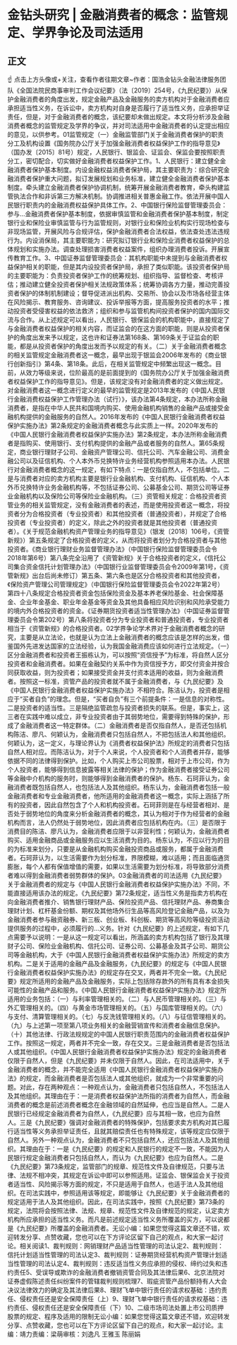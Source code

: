 # 金钻头研究 | 金融消费者的概念：监管规定、学界争论及司法适用
## 正文
☝ 点击上方头像或+关注，查看作者往期文章~作者：国浩金钻头金融法律服务团队《全国法院民商事审判工作会议纪要》（法〔2019〕254号，《九民纪要》）从保护金融消费者的角度出发，规定金融产品及金融服务的卖方机构对于金融消费者应承担适当性义务，在诉讼中，卖方机构对自身是否履行了适当性义务，应承担举证责任，但是，对于金融消费者的概念，该纪要却未做出规定。本文将分析涉及金融消费者概念的监管规定及学界的争议，并对司法适用中金融消费者的认定提出相应的意见，以供参考。01监管规定（一）金融监管部门关于金融消费者保护的职责分工及机构设置《国务院办公厅关于加强金融消费者权益保护工作的指导意见》（国办发〔2015〕81号）规定，人民银行、银监会、证监会、保监会要按照职责分工，密切配合，切实做好金融消费者权益保护工作。1、人民银行：建立健全金融消费者保护基本制度。内设金融权益消费者保护局，其主要职责为：综合研究金融消费者保护重大问题，拟订发展规划和业务标准，建立健全金融消费者保护基本制度。牵头建立金融消费者保护协调机制，统筹开展金融消费者教育，牵头构建监管执法合作和非诉第三方解决机制。协调推进相关普惠金融工作。依法开展中国人民银行职责内的金融消费权益保护具体工作。2、中国银行保险监督管理委员会：参与…金融消费者保护基本制度，依据审慎监管和金融消费者保护基本制度，制定银行业和保险业审慎监管与行为监管规则，对银行业和保险业机构实行现场检查与非现场监管，开展风险与合规评估，保护金融消费者合法权益，依法查处违法违规行为。内设消保局，其主要职能为：研究拟订银行业和保险业消费者权益保护的总体规划和实施办法。调查处理损害消费者权益案件，组织办理消费者投诉。开展宣传教育工作。3、中国证券监督管理委员会：其机构职能中未提到与金融消费者权益保护相关的职能，但是其内设投资者保护局，承担了类似职能。该投资者保护局的主要职能为：负责投资者保护工作的统筹规划、组织指导、监督检查、考核评估；推动建立健全投资者保护相关法规政策体系；统筹协调各方力量，推动完善投资者保护的体制机制建设；督导促进派出机构、交易所、协会以及市场各经营主体在风险揭示、教育服务、咨询建议、投诉举报等方面，提高服务投资者的水平；推动投资者受侵害权益的依法救济；组织和参与监管机构间投资者保护的国内国际交流与合作。从上述规定可以看出，人民银行、银保监会的机构职能中，直接规定了与金融消费者权益保护的相关内容，而证监会的在这方面的职能，则是从投资者保护的角度出发来予以规定，这也许和证券法第168条、第169条关于证监会的职能，都是从投资者保护的角度出发而予以规定的有关。（二）关于金融消费者概念的相关监管规定金融消费者这一概念，最早出现于银监会2006年发布的《商业银行创新指引》第4条、第18条。此后，在相关监管规定中频繁出现这一概念。目前，从效力等级来说，位阶最高的是前面提到的《国务院办公厅关于加强金融消费者权益保护工作的指导意见》。但是，该规定没有对金融消费者的定义做出规定。对金融消费者这一概念进行定义的最早的监管规定是2013年发布的《中国人民银行金融消费权益保护工作管理办法（试行）》，该办法第4条规定，本办法所称金融消费者，是指在中华人民共和国境内购买、使用金融机构销售的金融产品或接受金融机构提供的金融服务的自然人。2016年发布的《中国人民银行金融消费者权益保护实施办法》第2条规定的金融消费者概念与此实质上一样。2020年发布的《中国人民银行金融消费者权益保护实施办法》第2条规定，本办法所称金融消费者是指购买、使用银行、支付机构提供的金融产品或者服务的自然人。第65条规定，商业银行理财子公司、金融资产管理公司、信托公司、汽车金融公司、消费金融公司以及征信机构、个人本外币兑换特许业务经营机构参照适用本办法。人民银行对金融消费者概念的这一规定，有如下特点：一是仅指自然人，不包括单位。二是与消费者对应的卖方机构主要是银行业金融机构、支付机构、征信机构、个人本外币兑换特许业务金融机构等，不包括证券公司、公募基金公司、期货公司等证券业金融机构以及保险公司等保险业金融机构。（三）资管相关规定：合格投资者资管业务的相关监管规定，没有金融消费者的表述，而是使用投资者这一概念，将投资者分为合格投资者（专业投资者）和其他投资者（普通投资者），并规定了合格投资者（专业投资者）的定义，除此之外的投资者就是其他投资者（普通投资者）。《关于规范金融机构资产管理业务的指导意见》（银发〔2018〕106号，《资管新规》）第五条规定了合格投资者的定义，从而将投资者划分为合格投资者与其他投资者。《商业银行理财业务监督管理办法》（中国银行保险监督管理委员会令2018年第6号）第八条完全沿用了《资管新规》关于合格投资者的定义，《信托公司集合资金信托计划管理办法》（中国银行业监督管理委员会令2009年第1号，《资管新规》出台后尚未修订）第五条、第六条也是区分合格投资者和其他投资者，《保险资产管理公司管理规定》（中国银行保险监督管理委员会令2022年第2号）第四十八条规定合格投资者资金包括保险资金及基本养老保险基金、社会保障基金、企业年金基金、职业年金基金等资金及其他具备相应风险识别和风险承受能力的境内外合格投资者的资金。《证券期货投资者适当性管理办法》（中国证券监督管理委员会令第202号）第八条将投资者分为专业投资者和普通投资者，专业投资者相当于《资管新规》的合格投资者。02学界争论学术界对于金融消费者概念的研究，主要是从立法论，也就是认为立法上金融消费者的概念应该是怎样的出发，借鉴国外先进发达国家的立法经验，认为我国金融消费应该如何进行立法规定。（一）区分金融消费者和投资者王振栋认为，可以按照“资信授予”为标准，将自然人区分投资者和金融消费者。如果在金融契约关系中作为资信授予方，即交付资金并按合同获取收益，则为投资者；如果接受资金并支付资本适用的收益，则为金融消费者。按照这一标准，资管产品的投资者就不属于金融消费者，与《九民纪要》及《中国人民银行金融消费者权益保护实施办法》不相符合。陈洁认为，投资者是相应于“买者自负”的理念。但是，“买者自负”有三个前提条件：一是信息的对称性。二是投资者的适当性。三是隔绝监管疏忽与投资者损失的联系。但是，事实上，这三者在实践中难以成立，非专业投资者由于其弱势地位，需要得到特殊的保护，形成了金融消费者这一特定群体。（二）金融消费者是否仅指自然人，是否还包括机构陈洁、廖凡、何颖认为，金融消费者只包括自然人，不把包括法人和其他组织。何颖认为，这一定义，与理论界认为《消费者权益保护法》所规定的消费者只包括自然人相对应。而陈洁认为，对于个人来说，个人投资者和个人消费者并存，能够依据不同的法律得到保护。比如，个人购买上市公司股票，相对于上市公司，作为个人投资者，能够得到信息披露等相关法律的保护；作为金融消费者接受证券公司等金融中介机构的服务时，则能够得到金融消费者的保护。杨东、石珂菲认为，金融消费者既包括自然人，也包括法人及其他组织。杨东认为，金融消费者包括一般金融消费者和专业金融消费者，他所适用的金融消费者这一概念，实际上涵括了所有的投资者，因此自然包含了个人和机构投资者。石珂菲则是在与经营者相对、是否处于弱势地位的角度来分析金融消费者的概念，其认为相对于作为经营者的金融机构而言，法人仍然处于弱势地位，因此消费者应包括机构在内。（三）是否限于消费目的陈洁、廖凡认为，金融消费者应限于以非营利性；何颖认为，金融消费者购买、适用金融商品或金融服务应以生活消费为目的。杨东认为，不应以行为的目的为标准来划分，只要是从金融机构购买金融投资商品或服务，都属于金融消费者。石珂菲认为，以生活需要作为划分标准，界限模糊，难以适用；而且面临通货膨胀，每个人都有保值增值的需要，如果以生活需要为划分标准，将导致部分消费者难以得到金融消费者弱势群体的保护。03金融消费者的司法适用《九民纪要》关于金融消费者的规定与《中国人民银行金融消费者权益保护实施办法》不同，不能直接适用该办法的规定。《九民纪要》第72条规定，适当性义务是指卖方机构在向金融消费者推介、销售银行理财产品、保险投资产品、信托理财产品、券商集合理财计划、杠杆基金份额、期权及其他场外衍生品等高风险登记金融产品，以及为金融消费者参与融资融券、新三板、创业板、科创板、期货等高风险等级投资活动提供服务的过程中，必须履行的…义务。针对《九民纪要》的上述规定，有如下几点需要予以说明：一是从这一规定可以看出，所涵盖的卖方机构包括了银行及其理财子公司、保险业金融机构、信托公司、证券公司、公募基金及其子公司、期货公司等金融机构，大于《中国人民银行金融消费者权益保护实施办法》所规定的卖方机构。二是关于适用的金融产品及金融服务，《九民纪要》的规定与《中国人民银行金融消费者权益保护实施办法》的规定存在交叉，两者并不完全一致。《九民纪要》规定所适用的金融产品及金融服务，实际上包括除存款外的所有具有本金损失可能性的金融产品和服务。《中国人民银行金融消费者权益保护实施办法》规定所适用的业务包括：（一）与利率管理相关的。（二）与人民币管理相关的。（三）与外汇管理相关的。（四）与黄金市场管理相关的。（五）与国库管理相关的。（六）与支付、清算管理相关的。（七）与反洗钱管理相关的。（八）与征信管理相关的。（九）与上述第一项至第八项业务相关的金融营销宣传和消费者金融信息保护。（十）其他法律、行政法规规定的中国人民银行职责范围内的金融消费者权益保护工作。按照这一规定，两者并不完全一致，存在交叉。三是金融消费者是否包括法人或其他组织。《中国人民银行金融消费者权益保护实施办法》规定的金融消费者仅限于自然人，但是《九民纪要》并未仅限于自然人。因此，在司法适用中，关于金融消费者的概念，并不能完全适用《中国人民银行金融消费者权益保护实施办法》的规定，而金融消费者是否包括法人或其他组织，就成为一个非常重要的问题。对此，存在两种观点：一种观点认为，金融消费者只包括自然人，不包括法人及其他组织。其理由在于：一是消费者权益保护法所指的消费者为自然人，而金融消费者的概念是前述消费者概念在金融领域的自然延伸，也应当是自然人。二是人民银行已经规定金融消费者为自然人，《九民纪要》应与其相一致，也应为自然人。三是《九民纪要》强调对金融消费者的特殊保护，包括要求卖方机构对其已履行适当性等义务承担举证责任，且就其赔偿责任也有特殊规定，该等规定应仅限于自然人。另外一种观点认为，金融消费者不只包括自然人，还应包括法人及其他组织。其理由在于：一是《九民纪要》的规定和人民银行的规定不一致，不能因为人民银行规定金融消费者只包括自然人，而认为《九民纪要》也应为自然人。二是《九民纪要》第73条规定，监管部门的规章、规范性文件及自律规范，只要与法律、法规不相冲突，其规定在诉讼中即可以参照适用。证监会、银保监会关于投资者适当性、风险揭示等方面的规定，不只是适用于自然人，也适于法人及其他组织。在司法实践中，参照适用该等规定，即能够让《九民纪要》关于金融消费者的规定适用于法人及其他组织。因此，在司法实践中，按照《九民纪要》第73条的规定，法院将会按照法律、法规、规章、规范性文件及自律规范的规定，认定卖方机构所应承担的适当性义务。而凡是前述规定适当性义务所覆盖的买方，可以说都是《九民纪要》所覆盖的金融消费者。无讼小编：如果您觉得这篇文章还不错，欢迎转发分享、点赞收藏，您也可以在下方评论区留下自己的观点，和大家一起讨论。相关阅读1、裁判规则：网销理财产品适当性管理的司法认定2、裁判规则：信托计划适当性管理的司法认定3、裁判规则：证券期货经营机构资产管理计划适当性管理的司法认定4、裁判规则：违反适当性义务应承担的侵权、缔约过失和违约责任5、受误导或欺诈的金融消费者撤销资管合同及其法律后果6、北京法院对证券虚假陈述责任纠纷案件的管辖裁判规则梳理7、瑕疵资管产品份额持有人大会决议法律效力的确定及其法律后果8、理财飞单中银行责任的请求权基础：违约责任、侵权责任还是安全保障责任（上）9、理财飞单中银行责任的请求权基础：违约责任、侵权责任还是安全保障责任（下）10、二级市场司法处置上市公司质押股票的规定、程序及适用的限制无讼小编：如果您觉得这篇文章还不错，欢迎转发分享、点赞收藏，您也可以在下方评论区留下自己的观点，和大家一起讨论。主编：靖力责编：梁萌审核：刘逸凡 王雅玉 陈丽娟
